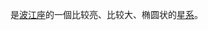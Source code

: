 {{NGCInfoBox|NGCID=NGC 782|發現者=約翰·弗里德里希·威廉·赫歇爾|發現日期=1834年10月27日|其他編號=ESO 114-15,AM 0155-580,IRAS01559-5801
|曆元=J2000.0|赤經=1時57分40.1秒
|赤緯=-57°47'27"|星座=波江座|星體=星系|星等=11.7|表面亮度=13.3|藍等=12.5}}

'''{{lang|en|NGC 782}}'''是[[波江座|波江座]]的一個比较亮、比较大、椭圆状的[[星系|星系]]。

{{NGCReference|782}}
{{Catalogs|NGC=782}}